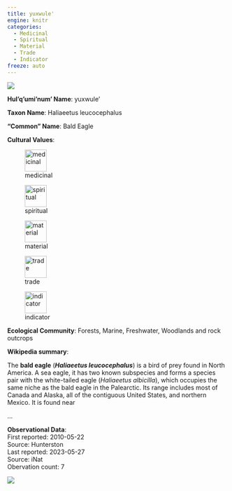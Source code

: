 ```yaml
---
title: yuxwule'
engine: knitr
categories:
  - Medicinal
  - Spiritual
  - Material
  - Trade
  - Indicator
freeze: auto
---
```

![](https://inaturalist-open-data.s3.amazonaws.com/photos/28935620/medium.jpg){fig-alt="yuxwule' - Bald Eagle"}

**Hul'q'umi'num' Name**: yuxwule'

**Taxon Name**: Haliaeetus leucocephalus

**"Common" Name**: Bald Eagle

**Cultural Values**:  

::: {layout-nrow=1 style="width:60%"}
![medicinal](/files/medicinal.svg){width=50px}

![spiritual](/files/spiritual.svg){width=50px}

![material](/files/material.svg){width=50px}

![trade](/files/trade.svg){width=50px}

![indicator](/files/indicator.svg){width=50px}
:::

**Ecological Community**: Forests, Marine, Freshwater, Woodlands and rock outcrops

**Wikipedia summary**:  
<p class="mw-empty-elt">


</p>
<p>The <b>bald eagle</b> (<i><b>Haliaeetus leucocephalus</b></i>) is a bird of prey found in North America. A sea eagle, it has two known subspecies and forms a species pair with the white-tailed eagle (<i>Haliaeetus albicilla</i>), which occupies the same niche as the bald eagle in the Palearctic. Its range includes most of Canada and Alaska, all of the contiguous United States, and northern Mexico. It is found near</p>...

**Observational Data**:   
First reported: 2010-05-22  
Source: Hunterston  
Last reported: 2023-05-27  
Source: iNat  
Obervation count: 7

![](community_dist.png)

